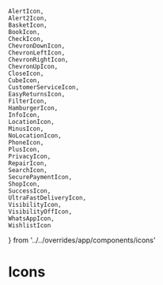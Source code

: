 
    AlertIcon,
    Alert2Icon,
    BasketIcon,
    BookIcon,
    CheckIcon,
    ChevronDownIcon,
    ChevronLeftIcon,
    ChevronRightIcon,
    ChevronUpIcon,
    CloseIcon,
    CubeIcon,
    CustomerServiceIcon,
    EasyReturnsIcon,
    FilterIcon,
    HamburgerIcon,
    InfoIcon,
    LocationIcon,
    MinusIcon,
    NoLocationIcon,
    PhoneIcon,
    PlusIcon,
    PrivacyIcon,
    RepairIcon,
    SearchIcon,
    SecurePaymentIcon,
    ShopIcon,
    SuccessIcon,
    UltraFastDeliveryIcon,
    VisibilityIcon,
    VisibilityOffIcon,
    WhatsAppIcon,
    WishlistIcon
} from '../../overrides/app/components/icons'

<Meta title="Icons" />

# Icons

<IconGallery>
  <IconItem name="alert">
    <AlertIcon />
  </IconItem>
  <IconItem name="alert2">
    <Alert2Icon />
  </IconItem>
  <IconItem name="basket">
    <BasketIcon boxSize={8}/>
  </IconItem>
  <IconItem name="book">
    <BookIcon />
  </IconItem>
  <IconItem name="check">
    <CheckIcon />
  </IconItem>
  <IconItem name="chevron-down">
    <ChevronDownIcon />
  </IconItem>
  <IconItem name="chevron-left">
    <ChevronLeftIcon />
  </IconItem>
  <IconItem name="chevron-right">
    <ChevronRightIcon />
  </IconItem>
  <IconItem name="chevron-up">
    <ChevronUpIcon />
  </IconItem>
  <IconItem name="close">
    <CloseIcon />
  </IconItem>
  <IconItem name="cube">
    <CubeIcon />
  </IconItem>
  <IconItem name="customer-service">
    <CustomerServiceIcon />
  </IconItem>
  <IconItem name="easy-returns">
    <EasyReturnsIcon />
  </IconItem>
  <IconItem name="filter">
    <FilterIcon />
  </IconItem>
  <IconItem name="hamburger">
    <HamburgerIcon />
  </IconItem>
  <IconItem name="info">
    <InfoIcon />
  </IconItem>
  <IconItem name="location">
    <LocationIcon />
  </IconItem>
  <IconItem name="minus">
    <MinusIcon />
  </IconItem>
  <IconItem name="no-location">
    <NoLocationIcon />
  </IconItem>
  <IconItem name="phone">
    <PhoneIcon />
  </IconItem>
  <IconItem name="plus">
    <PlusIcon />
  </IconItem>
  <IconItem name="privacy">
    <PrivacyIcon />
  </IconItem>
  <IconItem name="repair">
    <RepairIcon />
  </IconItem>
  <IconItem name="search">
    <SearchIcon />
  </IconItem>
  <IconItem name="secure-payment">
    <SecurePaymentIcon />
  </IconItem>
  <IconItem name="shop">
    <ShopIcon />
  </IconItem>
  <IconItem name="success">
    <SuccessIcon />
  </IconItem>
  <IconItem name="ultra-fast-delivery">
    <UltraFastDeliveryIcon />
  </IconItem>
  <IconItem name="visibility">
    <VisibilityIcon />
  </IconItem>
  <IconItem name="visibility-off">
    <VisibilityOffIcon />
  </IconItem>
  <IconItem name="whatsapp">
    <WhatsAppIcon />
  </IconItem>
  <IconItem name="wishlist">
    <WishlistIcon color="white"/>
  </IconItem>
  <IconItem name="wishlist">
    <WishlistIcon/>
  </IconItem>
</IconGallery>
